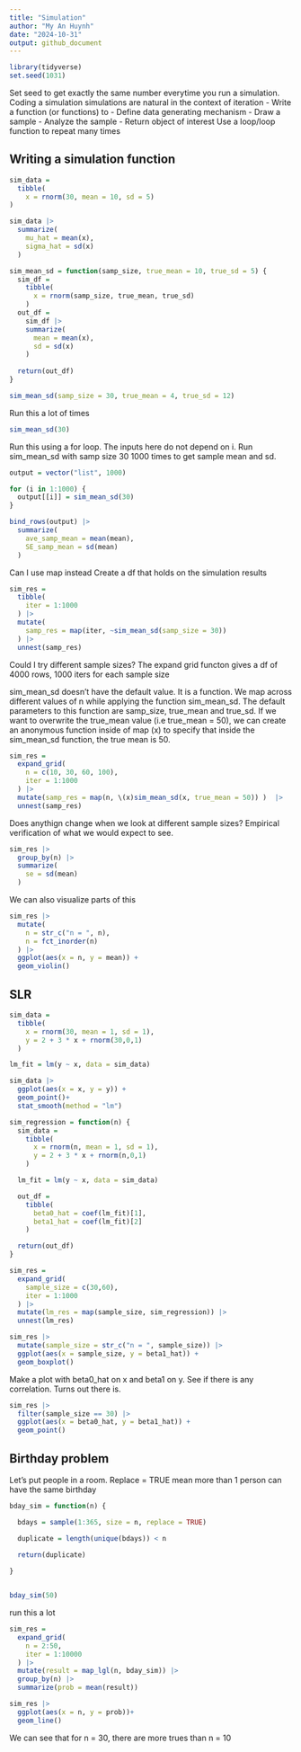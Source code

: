 ```yaml
---
title: "Simulation"
author: "My An Huynh"
date: "2024-10-31"
output: github_document
---
```


```r
library(tidyverse)
set.seed(1031)
```

Set seed to get exactly the same number everytime you run a simulation. 
 Coding a simulation 
 simulations are natural in the context of iteration
  - Write a function (or functions) to 
    - Define data generating mechanism
    - Draw a sample
    - Analyze the sample
    - Return object of interest 
  Use a loop/loop function to repeat many times

## Writing a simulation function 
```r
sim_data = 
  tibble(
    x = rnorm(30, mean = 10, sd = 5)
)

sim_data |> 
  summarize(
    mu_hat = mean(x),
    sigma_hat = sd(x)
  )
```

```r
sim_mean_sd = function(samp_size, true_mean = 10, true_sd = 5) {
  sim_df = 
    tibble(
      x = rnorm(samp_size, true_mean, true_sd)
    )
  out_df = 
    sim_df |> 
    summarize(
      mean = mean(x),
      sd = sd(x)
    )
  
  return(out_df)
}

sim_mean_sd(samp_size = 30, true_mean = 4, true_sd = 12)
```


Run this a lot of times 

```r
sim_mean_sd(30)
```

Run this using a for loop. The inputs here do not depend on i. Run sim_mean_sd with samp size 30 1000 times to get sample mean and sd. 

```r
output = vector("list", 1000)

for (i in 1:1000) {
  output[[i]] = sim_mean_sd(30)
}

bind_rows(output) |> 
  summarize(
    ave_samp_mean = mean(mean),
    SE_samp_mean = sd(mean)
  )

```

Can I use map instead
Create a df that holds on the simulation results
```r
sim_res = 
  tibble(
    iter = 1:1000
  ) |> 
  mutate(
    samp_res = map(iter, ~sim_mean_sd(samp_size = 30))
  ) |> 
  unnest(samp_res)
```

Could I try different sample sizes?
The expand grid functon gives a df of 4000 rows, 1000 iters for each sample size 


sim_mean_sd doesn't have the default value. It is a function. We map across different values of n while applying the function sim_mean_sd. The default parameters to this function are samp_size, true_mean and true_sd. If we want to overwrite the true_mean value (i.e true_mean = 50), we can create an anonymous function inside of map \(x) to specify that inside the sim_mean_sd function, the true mean is 50.  
```r
sim_res = 
  expand_grid(
    n = c(10, 30, 60, 100),
    iter = 1:1000
  ) |> 
  mutate(samp_res = map(n, \(x)sim_mean_sd(x, true_mean = 50)) )  |> 
  unnest(samp_res)
```

Does anythign change when we look at different sample sizes?
Empirical verification of what we would expect to see.

```r
sim_res |> 
  group_by(n) |> 
  summarize(
    se = sd(mean)
  )
```

We can also visualize parts of this
```r
sim_res |> 
  mutate(
    n = str_c("n = ", n),
    n = fct_inorder(n)
  ) |> 
  ggplot(aes(x = n, y = mean)) +
  geom_violin()
```


## SLR

```r
sim_data = 
  tibble(
    x = rnorm(30, mean = 1, sd = 1),
    y = 2 + 3 * x + rnorm(30,0,1)
  )

lm_fit = lm(y ~ x, data = sim_data)

sim_data |> 
  ggplot(aes(x = x, y = y)) + 
  geom_point()+
  stat_smooth(method = "lm")
```

```r
sim_regression = function(n) {
  sim_data = 
    tibble(
      x = rnorm(n, mean = 1, sd = 1),
      y = 2 + 3 * x + rnorm(n,0,1)
    )

  lm_fit = lm(y ~ x, data = sim_data)

  out_df = 
    tibble(
      beta0_hat = coef(lm_fit)[1],
      beta1_hat = coef(lm_fit)[2]
    )

  return(out_df)
}
```

```r
sim_res = 
  expand_grid(
    sample_size = c(30,60),
    iter = 1:1000
  ) |> 
  mutate(lm_res = map(sample_size, sim_regression)) |> 
  unnest(lm_res)

sim_res |> 
  mutate(sample_size = str_c("n = ", sample_size)) |> 
  ggplot(aes(x = sample_size, y = beta1_hat)) +
  geom_boxplot()
```

Make a plot with beta0_hat on x and beta1 on y. See if there is any correlation. Turns out there is. 
```r
sim_res |> 
  filter(sample_size == 30) |> 
  ggplot(aes(x = beta0_hat, y = beta1_hat)) +
  geom_point()
```

## Birthday problem 
Let's put people in a room. Replace = TRUE mean more than 1 person can have the same birthday 
```r
bday_sim = function(n) {

  bdays = sample(1:365, size = n, replace = TRUE)

  duplicate = length(unique(bdays)) < n
  
  return(duplicate)

}


bday_sim(50)
```


run this a lot 
```r
sim_res = 
  expand_grid(
    n = 2:50,
    iter = 1:10000
  ) |> 
  mutate(result = map_lgl(n, bday_sim)) |> 
  group_by(n) |> 
  summarize(prob = mean(result))

sim_res |> 
  ggplot(aes(x = n, y = prob))+
  geom_line()

```

We can see that for n = 30, there are more trues than n = 10 


